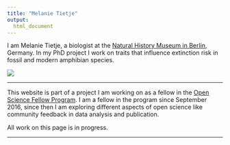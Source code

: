 ```yaml
---
title: "Melanie Tietje"
output:
  html_document
---
```



I am Melanie Tietje, a biologist at the [Natural History Museum in Berlin](https://www.naturkundemuseum.berlin/en/einblicke/mitarbeiter/melanie.tietje), Germany. In my PhD project I work on traits that influence extinction risk in fossil and modern amphibian species.

<div style="width:300px; height=200px">
![](portrait.jpg) 
</div>


------

This website is part of a project I am working on as a fellow in the [Open Science Fellow Program](https://wikimedia.de/wiki/Fellowprogramm). I am a fellow in the program since September 2016, since then I am exploring different aspects of open science like community feedback in data analysis and publication. 


All work on this page is in progress.


------


